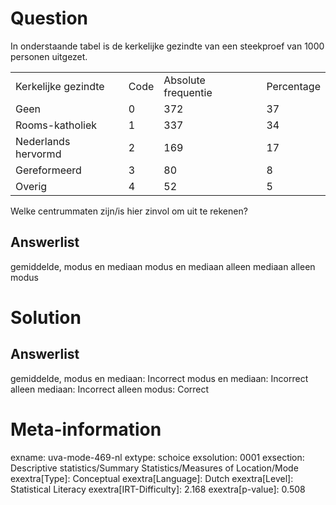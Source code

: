 Question
========

In onderstaande tabel is de kerkelijke gezindte van een steekproef van
1000 personen uitgezet.

  --------------------- ------ --------------------- ------------
  Kerkelijke gezindte   Code   Absolute frequentie   Percentage
  Geen                  0      372                   37
  Rooms-katholiek       1      337                   34
  Nederlands hervormd   2      169                   17
  Gereformeerd          3      80                    8
  Overig                4      52                    5
  --------------------- ------ --------------------- ------------

Welke centrummaten zijn/is hier zinvol om uit te rekenen?

Answerlist
----------

gemiddelde, modus en mediaan
modus en mediaan
alleen mediaan
alleen modus

Solution
========

Answerlist
----------

gemiddelde, modus en mediaan: Incorrect
modus en mediaan: Incorrect
alleen mediaan: Incorrect
alleen modus: Correct

Meta-information
================
exname: uva-mode-469-nl
extype: schoice
exsolution: 0001
exsection: Descriptive statistics/Summary Statistics/Measures of Location/Mode
exextra[Type]: Conceptual
exextra[Language]: Dutch
exextra[Level]: Statistical Literacy
exextra[IRT-Difficulty]: 2.168
exextra[p-value]: 0.508
